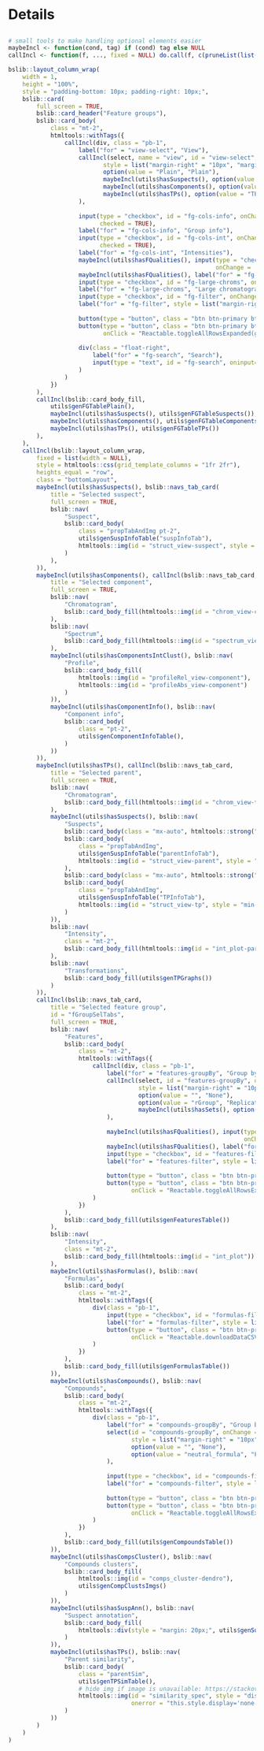 Details
===

<script>
`r readAllFile(system.file("js", "utils-report-new.js", package = "patRoon"))`
</script>

<style>
/* HACK: to make expander button visible on both dark and light backgrounds */
.rt-expander:after {
    border-top-color: dodgerblue;
}

.propTabAndImg {
    display: flex;
    flex-wrap: nowrap;
    justify-content: flex-start;
    align-items: center;
    gap: 15px;"
}

.parentSim {
    display: flex;
    flex-wrap: wrap;
    justify-content:
    flex-start;
    max-height: 100%;
    padding-top: 25px;
    align-items: flex-start;
    gap: 40px;"
}

</style>

##

```r
# small tools to make handling optional elements easier
maybeIncl <- function(cond, tag) if (cond) tag else NULL
callIncl <- function(f, ..., fixed = NULL) do.call(f, c(pruneList(list(...)), fixed))

bslib::layout_column_wrap(
    width = 1,
    height = "100%",
    style = "padding-bottom: 10px; padding-right: 10px;",
    bslib::card(
        full_screen = TRUE,
        bslib::card_header("Feature groups"),
        bslib::card_body(
            class = "mt-2",
            htmltools::withTags({
                callIncl(div, class = "pb-1",
                    label("for" = "view-select", "View"),
                    callIncl(select, name = "view", id = "view-select", onChange = "updateView(this.value)",
                           style = list("margin-right" = "10px", "margin-top" = " 3px"),
                           option(value = "Plain", "Plain"),
                           maybeIncl(utils$hasSuspects(), option(value = "Suspects", "Suspects")),
                           maybeIncl(utils$hasComponents(), option(value = "Components", "Components")),
                           maybeIncl(utils$hasTPs(), option(value = "TPs", "Transformation products"))
                    ),
                    
                    input(type = "checkbox", id = "fg-cols-info", onChange = 'showFGCols("group", this.checked)',
                          checked = TRUE),
                    label("for" = "fg-cols-info", "Group info"),
                    input(type = "checkbox", id = "fg-cols-int", onChange = 'showFGCols("intensities", this.checked)',
                          checked = TRUE),
                    label("for" = "fg-cols-int", "Intensities"),
                    maybeIncl(utils$hasFQualities(), input(type = "checkbox", id = "fg-cols-qual",
                                                           onChange = 'showFGCols("qualities", this.checked)')),
                    maybeIncl(utils$hasFQualities(), label("for" = "fg-cols-qual", "Quality scores")),
                    input(type = "checkbox", id = "fg-large-chroms", onChange = 'showFGCols("chrom_large", this.checked)'),
                    label("for" = "fg-large-chroms", "Large chromatograms"),
                    input(type = "checkbox", id = "fg-filter", onChange = 'toggleFGFilters(this.checked)'),
                    label("for" = "fg-filter", style = list("margin-right" = "10px"), "Filters"),
                    
                    button(type = "button", class = "btn btn-primary btn-sm", onClick = "Reactable.downloadDataCSV(getSelFGTableElement())", "Download CSV"),
                    button(type = "button", class = "btn btn-primary btn-sm", id = "fg-expand",
                           onClick = "Reactable.toggleAllRowsExpanded(getSelFGTableElement())",  style = list(display = "none"), "Expand/collapse"),
                    
                    div(class = "float-right",
                        label("for" = "fg-search", "Search"),
                        input(type = "text", id = "fg-search", oninput="Reactable.setSearch(getSelFGTableElement(), this.value)")
                    )
                )
            })
        ),
        callIncl(bslib::card_body_fill,
            utils$genFGTablePlain(),
            maybeIncl(utils$hasSuspects(), utils$genFGTableSuspects()),
            maybeIncl(utils$hasComponents(), utils$genFGTableComponents()),
            maybeIncl(utils$hasTPs(), utils$genFGTableTPs())
        ),
    ),
    callIncl(bslib::layout_column_wrap,
        fixed = list(width = NULL),
        style = htmltools::css(grid_template_columns = "1fr 2fr"),
        heights_equal = "row",
        class = "bottomLayout",
        maybeIncl(utils$hasSuspects(), bslib::navs_tab_card(
            title = "Selected suspect",
            full_screen = TRUE,
            bslib::nav(
                "Suspect",
                bslib::card_body(
                    class = "propTabAndImg pt-2",
                    utils$genSuspInfoTable("suspInfoTab"),
                    htmltools::img(id = "struct_view-suspect", style = "min-width: 20%;"),
                )
            ),
        )),
        maybeIncl(utils$hasComponents(), callIncl(bslib::navs_tab_card,
            title = "Selected component",
            full_screen = TRUE,
            bslib::nav(
                "Chromatogram",
                bslib::card_body_fill(htmltools::img(id = "chrom_view-component"))
            ),
            bslib::nav(
                "Spectrum",
                bslib::card_body_fill(htmltools::img(id = "spectrum_view-component"))
            ),
            maybeIncl(utils$hasComponentsIntClust(), bslib::nav(
                "Profile",
                bslib::card_body_fill(
                    htmltools::img(id = "profileRel_view-component"),
                    htmltools::img(id = "profileAbs_view-component")
                )
            )),
            maybeIncl(utils$hasComponentInfo(), bslib::nav(
                "Component info",
                bslib::card_body(
                    class = "pt-2",
                    utils$genComponentInfoTable(),
                )
            ))
        )),
        maybeIncl(utils$hasTPs(), callIncl(bslib::navs_tab_card,
            title = "Selected parent",
            full_screen = TRUE,
            bslib::nav(
                "Chromatogram",
                bslib::card_body_fill(htmltools::img(id = "chrom_view-tp"))
            ),
            maybeIncl(utils$hasSuspects(), bslib::nav(
                "Suspects",
                bslib::card_body(class = "mx-auto", htmltools::strong("Parent")),
                bslib::card_body(
                    class = "propTabAndImg",
                    utils$genSuspInfoTable("parentInfoTab"),
                    htmltools::img(id = "struct_view-parent", style = "min-width: 20%;"),
                ),
                bslib::card_body(class = "mx-auto", htmltools::strong("Transformation product")),
                bslib::card_body(
                    class = "propTabAndImg",
                    utils$genSuspInfoTable("TPInfoTab"),
                    htmltools::img(id = "struct_view-tp", style = "min-width: 20%;"),
                )
            )),
            bslib::nav(
                "Intensity",
                class = "mt-2",
                bslib::card_body_fill(htmltools::img(id = "int_plot-parent"))
            ),
            bslib::nav(
                "Transformations",
                bslib::card_body_fill(utils$genTPGraphs())
            )
        )),
        callIncl(bslib::navs_tab_card,
            title = "Selected feature group",
            id = "fGroupSelTabs",
            full_screen = TRUE,
            bslib::nav(
                "Features",
                bslib::card_body(
                    class = "mt-2",
                    htmltools::withTags({
                        callIncl(div, class = "pb-1",
                            label("for" = "features-groupBy", "Group by"),
                            callIncl(select, id = "features-groupBy", onChange = "Reactable.setGroupBy('featuresTab', [ this.value ])",
                                     style = list("margin-right" = "10px", "margin-top" = " 3px"),
                                     option(value = "", "None"),
                                     option(value = "rGroup", "Replicate group"),
                                     maybeIncl(utils$hasSets(), option(value = "set", "Set"))
                            ),
                            
                            maybeIncl(utils$hasFQualities(), input(type = "checkbox", id = "features-cols-qual",
                                                                   onChange = 'showFeatQualityCols(this.checked)')),
                            maybeIncl(utils$hasFQualities(), label("for" = "features-cols-qual", "Quality scores")),
                            input(type = "checkbox", id = "features-filter", onChange = 'toggleFeatFilters(this.checked)'),
                            label("for" = "features-filter", style = list("margin-right" = "10px"), "Filters"),
                            
                            button(type = "button", class = "btn btn-primary btn-sm", onClick = "Reactable.downloadDataCSV('featuresTab')", "Download CSV"),
                            button(type = "button", class = "btn btn-primary btn-sm", id = "feat-expand",
                                   onClick = "Reactable.toggleAllRowsExpanded('featuresTab')", "Expand/collapse")
                        )
                    })
                ),
                bslib::card_body_fill(utils$genFeaturesTable())
            ),
            bslib::nav(
                "Intensity",
                class = "mt-2",
                bslib::card_body_fill(htmltools::img(id = "int_plot"))
            ),
            maybeIncl(utils$hasFormulas(), bslib::nav(
                "Formulas",
                bslib::card_body(
                    class = "mt-2",
                    htmltools::withTags({
                        div(class = "pb-1",
                            input(type = "checkbox", id = "formulas-filter", onChange = 'toggleFormFilters(this.checked)'),
                            label("for" = "formulas-filter", style = list("margin-right" = "10px"), "Filters"),
                            button(type = "button", class = "btn btn-primary btn-sm",
                                   onClick = "Reactable.downloadDataCSV('formulasTab')", "Download CSV"),
                        )
                    })
                ),
                bslib::card_body_fill(utils$genFormulasTable())
            )),
            maybeIncl(utils$hasCompounds(), bslib::nav(
                "Compounds",
                bslib::card_body(
                    class = "mt-2",
                    htmltools::withTags({
                        div(class = "pb-1",
                            label("for" = "compounds-groupBy", "Group by"),
                            select(id = "compounds-groupBy", onChange = "Reactable.setGroupBy('compoundsTab', [ this.value ])",
                                   style = list("margin-right" = "10px", "margin-top" = " 3px"),
                                   option(value = "", "None"),
                                   option(value = "neutral_formula", "Formula")
                            ),
                            
                            input(type = "checkbox", id = "compounds-filter", onChange = 'toggleCompFilters(this.checked)'),
                            label("for" = "compounds-filter", style = list("margin-right" = "10px"), "Filters"),
                            
                            button(type = "button", class = "btn btn-primary btn-sm", onClick = "Reactable.downloadDataCSV('compoundsTab')", "Download CSV"),
                            button(type = "button", class = "btn btn-primary btn-sm", id = "comp-expand",
                                   onClick = "Reactable.toggleAllRowsExpanded('compoundsTab')", "Expand/collapse")
                        )
                    })
                ),
                bslib::card_body_fill(utils$genCompoundsTable())
            )),
            maybeIncl(utils$hasCompsCluster(), bslib::nav(
                "Compounds clusters",
                bslib::card_body_fill(
                    htmltools::img(id = "comps_cluster-dendro"),
                    utils$genCompClustsImgs()
                )
            )),
            maybeIncl(utils$hasSuspAnn(), bslib::nav(
                "Suspect annotation",
                bslib::card_body_fill(
                    htmltools::div(style = "margin: 20px;", utils$genSuspAnnTable())
                )
            )),
            maybeIncl(utils$hasTPs(), bslib::nav(
                "Parent similarity",
                bslib::card_body(
                    class = "parentSim",
                    utils$genTPSimTable(),
                    # hide img if image is unavailable: https://stackoverflow.com/a/22051972
                    htmltools::img(id = "similarity_spec", style = "display: none;",
                                   onerror = "this.style.display='none'")
                )
            ))
        )
    )
)
```
